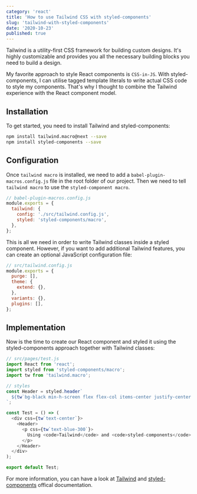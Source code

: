 ```yaml
---
category: 'react'
title: 'How to use Tailwind CSS with styled-components'
slug: 'tailwind-with-styled-components'
date: '2020-10-23'
published: true
---
```


Tailwind is a utility-first CSS framework for building custom designs. It's highly customizable and provides you all the necessary building blocks you need to build a design.

My favorite approach to style React components is `CSS-in-JS`. With styled-components, I can utilise tagged template literals to write actual CSS code to style my components. That's why I thought to combine the Tailwind experience with the React component model.

## Installation

To get started, you need to install Tailwind and styled-components:

```bash
npm install tailwind.macro@next --save
npm install styled-components --save
```

## Configuration

Once `tailwind macro` is installed, we need to add a `babel-plugin-macros.config.js` file in the root folder of our project. Then we need to tell `tailwind macro` to use the `styled-component macro`.

```js
// babel-plugin-macros.config.js
module.exports = {
  tailwind: {
    config: './src/tailwind.config.js',
    styled: 'styled-components/macro',
  },
};
```

This is all we need in order to write Tailwind classes inside a styled component. However, if you want to add additional Tailwind features, you can create an optional JavaScript configuration file:

```js
// src/tailwind.config.js
module.exports = {
  purge: [],
  theme: {
    extend: {},
  },
  variants: {},
  plugins: [],
};
```

## Implementation

Now is the time to create our React component and styled it using the styled-components approach together with Tailwind classes:

```js
// src/pages/test.js
import React from 'react';
import styled from 'styled-components/macro';
import tw from 'tailwind.macro';

// styles
const Header = styled.header`
  ${tw`bg-black min-h-screen flex flex-col items-center justify-center text-xl text-white`};
`;

const Test = () => (
  <div css={tw`text-center`}>
    <Header>
      <p css={tw`text-blue-300`}>
        Using <code>Tailwind</code> and <code>styled-components</code> together.
      </p>
    </Header>
  </div>
);

export default Test;
```

For more information, you can have a look at <a href='https://tailwindcss.com' target='_blank' rel='noopener'>Tailwind</a> and <a href='https://styled-components.com' target='_blank' rel='noopener'>styled-components</a> offical documentation.
